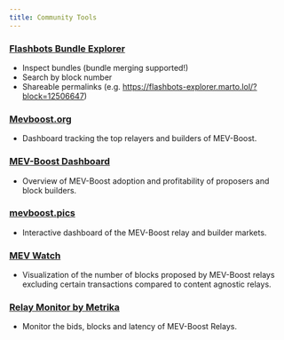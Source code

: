 ```yaml
---
title: Community Tools
---
```


### [Flashbots Bundle Explorer](http://flashbots-explorer.marto.lol/)

- Inspect bundles (bundle merging supported!)
- Search by block number
- Shareable permalinks (e.g. https://flashbots-explorer.marto.lol/?block=12506647)

### [Mevboost.org](https://www.mevboost.org/)

- Dashboard tracking the top relayers and builders of MEV-Boost.

### [MEV-Boost Dashboard](https://dune.com/ChainsightAnalytics/mev-after-ethereum-merge)

- Overview of MEV-Boost adoption and profitability of proposers and block builders.

### [mevboost.pics](https://mevboost.pics/)

- Interactive dashboard of the MEV-Boost relay and builder markets.

### [MEV Watch](https://www.mevwatch.info/)

- Visualization of the number of blocks proposed by MEV-Boost relays excluding certain transactions compared to content agnostic relays. 

### [Relay Monitor by Metrika](https://app.metrika.co/dashboard/ethereum/relay-monitor/north-america-east?tr=1d)

- Monitor the bids, blocks and latency of MEV-Boost Relays.
